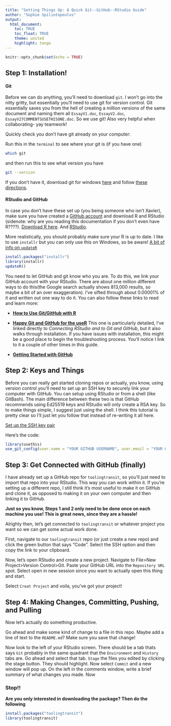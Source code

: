 ```yaml
---
title: "Setting Things Up: A Quick Git--GitHub--RStudio Guide"
author: "Sophie Spiliotopoulos"
output: 
  html_document:
    toc: TRUE
    toc_float: TRUE
    theme: united
    highlight: tango
---
```


```r
knitr::opts_chunk$set(echo = TRUE)
```
## Step 1: Installation! 

#### Git
Before we can do anything, you'll need to download `git`. I won't go into the nitty gritty, but essentially you'll need to use git for version control. Git essentially saves you from the hell of creating a million versions of the same document and naming them all `EssayV1.doc`, `EssayV2.doc`, `EssayV27COMMENTSUSETHISONE.doc`. So we use git! Also very helpful when collaborating- yay teamwork!  

Quickly check you don't have git already on your computer: 

Run this in the `terminal` to see where your git is (if you have one)
```bash
which git
```

and then run this to see what version you have
```bash
git --version
```

If you don't have it, download git for windows [here](https://gitforwindows.org/) and follow [these directions](https://happygitwithr.com/install-git.html#install-git-windows). 

#### RStudio and GitHub
In case you don't have these set up (you being someone who isn't Xavier), make sure you have created a [GitHub account](https://github.com/) and download R and RStudio (sidenote: why are you reading this documentation if you don't even have R????). [Download R here](https://cloud.r-project.org/). And [RStudio](https://www.rstudio.com/products/rstudio/download/preview/). 

More realistically, you should probably make sure your R is up to date. I like to use `installr` but you can only use this on Windows, so be aware! 
[A bit of info on `updateR` ](https://www.rdocumentation.org/packages/installr/versions/0.23.2/topics/updateR)

```r
install.packages("installr")
library(installr)
updateR()
```


You need to let GitHub and git know who you are. To do this, we link your GitHub account with your RStudio. There are about one million different ways to do this(the Google search actually shows 813,000 results, so maybe a bit of an over exaggeration). I've sifted through about 0.00001% of it and written out one way to do it. You can also follow these links to read and learn more: 

- **[How to Use Git/GitHub with R](https://rfortherestofus.com/2021/02/how-to-use-git-github-with-r/)**

- **[Happy Git and GitHub for the useR](https://happygitwithr.com/rstudio-git-github.html)** This one is particularly detailed, I've linked directly to *Connecting RStudio and to Git and GitHub*, but it also walks through installation. If you have issues with installation, this might be a good place to begin the troubleshooting process. You'll notice I link to it a couple of other times in this guide. 

- **[Getting Started with  GitHub](https://jennybc.github.io/2014-05-12-ubc/ubc-r/session2.4_github.html)**


## Step 2: Keys and Things
Before you can really get started cloning repos or actually, you know, using version control you'll need to set up an SSH key to securely link your computer with GitHub. You can setup using RStudio or from a shell (like GitBash). The main difference between these two is that GitHub recommends using Ed25519 keys and RStudio will only create a RSA key. So to make things simple, I suggest just using the shell. I think this tutorial is pretty clear so I'll just let you follow that instead of re-writing it all here. 

[Set up the SSH key pair](https://happygitwithr.com/ssh-keys.html#create-an-ssh-key-pair)

Here's the code: 

```r
library(usethis)
use_git_config(user.name = "YOUR GITHUB USERNAME", user.email = "YOUR GITHUB EMAIL")
```

## Step 3: Get Connected with GitHub (finally)

I have already set up a GitHub repo for `toolingtransit`, so you'll just need to import that repo into your RStudio. This way you can work within it. If you're setting up a different repo, I still think it's most useful to make it on GitHub and clone it, as opposed to making it on your own computer and then linking it to GitHub. 

**Just so you know, Steps 1 and 2 only need to be done once on each machine you use! This is great news, since they are a hassle!**

Alrighty then, let's get connected to `toolingtransit` or whatever project you want so we can get some actual work done. 

First, navigate to our `toolingtransit` repo (or just create a new repo) and click the green button that says "Code". Select the SSH option and then copy the link to your clipboard. 

Now, let's open RStudio and create a new project. Navigate to File>New Project>Version Control>Git. Paste your GitHub URL into the `Repository URL`  spot. Select open in new session since you want to actually open this thing and start. 

Select `Creat Project` and voila, you've got your project! 

## Step 4: Making Changes, Committing, Pushing, and Pulling
Now let's actually do something productive. 

Go ahead and make some kind of change to a file in this repo. Maybe add a line of text to the `README.md`? Make sure you save that change! 

Now look to the left of your RStudio screen. There should be a tab thats says `Git` probably in the same quadrant that the `Environment` and `History` tabs are. Go ahead and select that tab. `Stage` the files you edited by clicking the stage button. They should highlight. Now select `Commit` and a new window will pop up. On the left in the comments window, write a brief summary of what changes you made. Now 

### Stop!! 

**Are you only interested in downloading the package? Then do the following**

```r
install.packages("toolingtransit")
library(toolingtransit)
```


